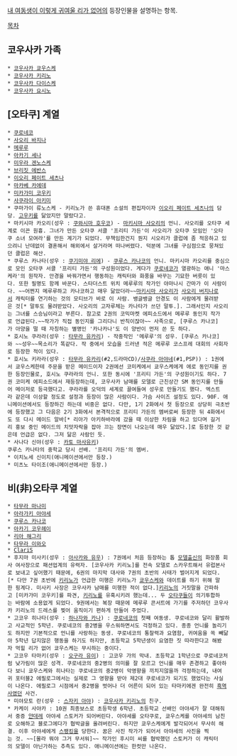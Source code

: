 [[내 여동생이 이렇게 귀여울 리가 없어]]의 등장인물을 설명하는 항목.

[[목차]]

== 코우사카 가족 ==
 * [[코우사카 쿄우스케]]
 * [[코우사카 키리노]]
 * [[코우사카 다이스케]] 
 * [[코우사카 요시노]] 

== [오타쿠] 계열 ==
 * [[쿠로네코(내 여동생이 이렇게 귀여울 리가 없어)|쿠로네코]]
 * [[사오리 바지나]]
 * [[메루루(내 여동생이 이렇게 귀여울 리가 없어)|메루루]]
 * [[아카기 세나]]
 * [[미우라 겐노스케]]
 * [[브리짓 에반스]]
 * [[이오리 페이트 세츠나]]
 * [[마카베 카에데]]
 * [[미카가미 코우키]]
 * [[사쿠라이 아키미]]
 * 쿠마가이 류노스케 - 키리노가 쓴 휴대폰 소설의 편집자이자 [[이오리 페이트 세츠나]]의 담당. [[고우키]]를 닮았지만 말랐다고.
 * 마키시마 카오리(성우 : [[쿠와시마 호우코]]) - [[마키시마 사오리]]의 언니. 사오리를 오타쿠 세계로 이끈 원흉. 그녀가 만든 오타쿠 서클 '프리티 가든'이 사오리가 오타쿠 모임인 '오타쿠 소녀 모여라'를 만든 계기가 되었다. 무책임한건지 뭔지 시오리가 클럽에 좀 적응하고 있으려니 난데없이 결혼해서 해외에서 살거라며 떠나버렸다. 덕분에 그녀를 구심점으로 뭉쳐있던 클럽은 해산.
 * 쿠루스 카나타(성우 : [[쿠기미야 리에]]) - [[쿠루스 카나코]]의 언니. 마키시마 카오리를 중심으로 모인 오타쿠 서클 '프리티 가든'의 구성원이었다. 게다가 [[쿠로네코(내 여동생이 이렇게 귀여울 리가 없어)|쿠로네코]]가 열광하는 애니 '마스케라'의 원작자. 안경을 바꿔가면서 행동하는 캐릭터와 화풍을 바꾸는 기묘한 버릇이 있다. 또한 필명도 함께 바꾼다. 스타더스트 위치 메루루의 작가인 야마나시 간마가 이 사람이다. ~~어쩐지 메루루하고 카나코하고 매우 닮았더라~~[[마키시마 사오리]]가 [[사오리 버지나]]로서 캐릭터를 연기하는 것의 모티브가 바로 이 사람. 뱅글뱅글 안경도 이 사람에게 물려받은 것[* 말투도 물려받았다. 사오리의 고자루체는 카나타가 쓰던 말투.]. 그래서인지 사오리는 그녀를 스승님이라고 부른다. 참고로 2권의 코믹마켓 에피소드에서 메루루 동인지 작가로 언급된다.~~작가가 직접 동인지를 그리다니 반칙이잖아~~ 사족으로, [쿠루스 카나코]가 아양을 떨 때 자칭하는 별명인 '카나카나'도 이 양반이 먼저 쓴 듯 하다.
 * 호시노 쿠라라(성우 : [[타무라 유카리]]) - 작중작인 '메루루'의 성우. [쿠루스 카나코]와 ~~성우~~목소리가 똑같다. 작 중에서 모습을 드러낸 적은 메루루 코스프레 대회의 사회자로 등장한 적이 있다.
 * 호시노 키라라(성우 : [[타무라 유카리]](#2,드라마CD)/[[사쿠라 아야네]](#1,PSP)) : 1권에서 쿄우스케한테 주문을 받은 메이드이자 2권에선 코미케에서 쿄우스케에게 에로 동인지를 권한 등장인물로, 호시노 쿠라라의 언니. 또한 동시에 '프리티 가든'의 구성원이기도 하다. 7권 코미케 에피소드에서 재등장하는데, 코우사카 남매를 모델로 근친상간 SM 동인지를 만들어 메이저로 등극했다고. 쿠라라를 오덕의 세계로 끌여들여 성우로 만들기도 했다. 엑스트라 같은데 이상할 정도로 설정과 등장이 많은 사람이다. 가슴 사이즈 설정도 있다. 90F. 애니메이션에서도 등장하긴 하는데 비중은 없다. 다만, 1기 2화에서 첫 등장으로 상당히 극초반에 등장했고 그 다음은 2기 3화에서 본격적으로 프리티 가든의 멤버로써 등장한 뒤 4화에서도 또 다시 메이드 알바[* 리아가 아키하바라에 갔을 때 이상한 차림을 하고 있다며 길거리 홍보 중인 메이드의 치맛자락을 잡아 끄는 장면이 나오는데 매우 닮았다.]로 등장한 것 같은데 언급은 없다. 그저 닮은 사람인 듯.
 * 사나다 신야(성우 : [[카토 마사유키]])
 쿠루스 카나타의 중학교 당시 선배. '프리티 가든'의 멤버.
 * 이치노세 신이치(애니메이션에서만 등장.)
 * 미츠노 타이조(애니메이션에서만 등장.)

== 비(非)오타쿠 계열 ==
 * [[타무라 마나미]]
 * [[아라가키 아야세]]
 * [[쿠루스 카나코]]
 * [[아카기 코우헤이]]
 * [[리아 해그리]]
 * [[타무라 이와오]]
 * [[ClariS]] 
 * 후지마 미사키(성우 : [[아사카와 유우]]) : 7권에서 처음 등장하는 톱 [[모델]]출신의 화장품 회사 여사장으로 패션업계의 유력자. [코우사카 키리노]를 전속 모델로 스카우트해서 유럽본사로 보내고 싶어했기 때문에, 6권의 마지막 대사와 7권의 초반의 사태가 벌어지게 되었다.[* 다만 7권 초반에 [[코우사카 키리노|키리노]]가 언급한 미행은 키리노가 [[코우사카 쿄우스케|쿄우스케]]와 데이트를 하기 위해 말한 핑계다. 미사키 사장은 코우사카 남매를 미행한 적이 없다.][[코우사카 키리노|키리노]]의 거짓말을 간파하고 [미카가미 코우키]를 파견, [[코우사카 키리노|키리노]]를 유혹시키려 했는데... 두 [[오타쿠]]들이 의기투합하는 바람에 소용없게 되었다. 9권에서는 복장 때문에 메루루 콘서트에 가기를 주저하던 코우사카 키리노의 드레스를 찢어 움직이기 편하게 만들어 주었다.
 * 고코우 히나타(성우 : [[하나자와 카나]]) : [[쿠로네코(내 여동생이 이렇게 귀여울 리가 없어)|쿠로네코]]의 첫째 여동생. 쿠로네코와 달리 활발하고 사교적인 5학년. 쿠로네코의 중2병을 우스워하면서도 걱정하고 있다. 종종 언니를 놀리기도 하지만 기본적으로 언니를 사랑하는 동생. 쿠로네코의 통찰력과 요염함, 귀여움을 쏙 빼닮아 5학년 답지않은 행동을 하기도 하지만, 초등학교 5학년생이 요염한 짓 따라한다고 해봤자 먹힐 리가 없어 쿄우스케는 무시하는 중이다.
 * 고코우 타마키(성우 : [[오구라 유이]]) : 고코우 가의 막내. 초등학교 1학년으로 쿠로네코처럼 낮가림이 많은 성격. 쿠로네코의 중2병의 의미를 잘 모르고 언니를 매우 존경하고 좋아하다 보니 쿄우스케와 히나타는 쿠로네코의 중2병이 악영향을 끼치지않을까 걱정하는데, 내여귀 포터블2 에필로그에서는 실제로 그 영향을 받아 제2대 쿠로네코가 되기도 했었다는 사실이 나온다. 에필로그 시점에서 중2병을 벗어나 더 어른이 되어 있는 타마키에겐 완전히 [[흑역사]]였던 사건.
 * 미야모토 란(성우 : [[스자키 아야]]) : [[코우사카 키리노]]의 친구.
 * 카케이 사야카 : 10권 최종보스로 초등학생 6학년. 초등학교 선배인 아야세가 잘 대해줘서 중증 [[얀데레]] 아야세 스토커가 되어버린다. 아야세를 오타쿠로, 쿄우스케를 아야세의 남친로 오해하고 블로그에다가 협박글을 올려버린다. 하지만 쿄우스케에게 발각되어서 무사히 해결. 이후 아야세에게 [[스팽킹]]을 당한다. 꿈은 사진 작가가 되어서 아야세의 사진을 찍는 것. ~~[몰라 뭐야 그거 무서워]~~ 작가인 후시미 씨를 협박했던 스토커가 이 캐릭터의 모델이 아닌가하는 추측도 있다. 애니메이션에는 한컷만 나온다.
